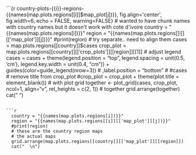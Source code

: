 
```{r country-plots-{{i}}-regions-{{names(map.plots.regions[[i]]$map_plot[j])}}, fig.align='center', fig.width=6, echo = FALSE, warning=FALSE}
  # wanted to have chunk names with country names but it doesn't work with cote d'ivoire
  country = "{{names(map.plots.regions[i])}}"
  region = "{{names(map.plots.regions[[i]][['map_plot']][j])}}"
  #print(region)
  # try separate.. need to align them
  cases = map.plots.regions[[country]]$cases
  crop_plot = map.plots.regions[[country]][['crop_plots']][[region]][[1]]
  # adjust legend
  cases = cases + theme(legend.position = "top", legend.spacing = unit(0.5, 'cm'), legend.key.width = unit(0.4, "cm")) + guides(color=guide_legend(nrow=3)) # ,label.position = "bottom"
  # #cases
  # remove title from crop_plot
  #crop_plot = crop_plot + theme(plot.title = element_blank())
  # with plot grid
  together <- plot_grid(cases, crop_plot, ncol=1, align="v", rel_heights = c(2, 1))
  # together
  grid.arrange(together)
  cat("  \n")

```

```r
  country = "{{names(map.plots.regions[i])}}"
  region = "{{names(map.plots.regions[[i]][['map_plot']][j])}}"
  #print(region)
  # these are the country region maps
  # the actual maps
  grid.arrange(map.plots.regions[[country]][['map_plot']][[region]])
  cat("  \n")
```
